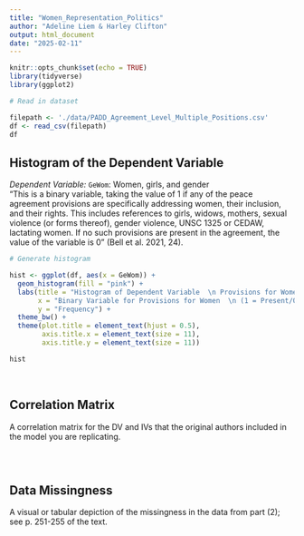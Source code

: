 ```yaml
---
title: "Women_Representation_Politics"
author: "Adeline Liem & Harley Clifton"
output: html_document
date: "2025-02-11"
---
```


```r
knitr::opts_chunk$set(echo = TRUE)
library(tidyverse)
library(ggplot2)
```

```r
# Read in dataset

filepath <- './data/PADD_Agreement_Level_Multiple_Positions.csv'
df <- read_csv(filepath)
df
```



## Histogram of the Dependent Variable

_Dependent Variable:_ `GeWom`: Women, girls, and gender  
“This is a binary variable, taking the value of 1 if any of the peace agreement provisions are specifically addressing women, their inclusion, and their rights. This includes references to girls, widows, mothers, sexual violence (or forms thereof), gender violence, UNSC 1325 or CEDAW, lactating women. If no such provisions are present in the agreement, the value of the variable is 0” (Bell et al. 2021, 24).  

```r
# Generate histogram

hist <- ggplot(df, aes(x = GeWom)) + 
  geom_histogram(fill = "pink") +
  labs(title = "Histogram of Dependent Variable  \n Provisions for Women",
       x = "Binary Variable for Provisions for Women  \n (1 = Present/0 = Absent)",
       y = "Frequency") +
  theme_bw() +
  theme(plot.title = element_text(hjust = 0.5),
        axis.title.x = element_text(size = 11),
        axis.title.y = element_text(size = 11))

hist
```

$~$

## Correlation Matrix

A correlation matrix for the DV and IVs that the original authors included in the model you are replicating.

```r


```


$~$

## Data Missingness

A visual or tabular depiction of the missingness in the data from part (2); see p. 251-255 of the text.

```r

```


